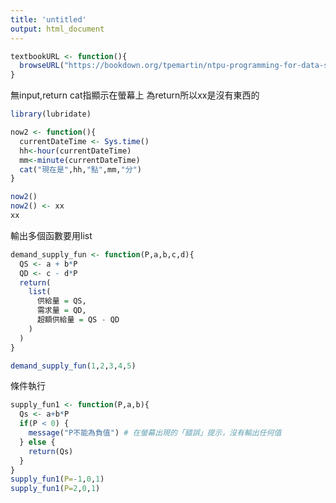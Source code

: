 ```yaml
---
title: 'untitled'
output: html_document
---
```


```r
textbookURL <- function(){
  browseURL("https://bookdown.org/tpemartin/ntpu-programming-for-data-science/")
}
```

無input,return
cat指顯示在螢幕上
為return所以xx是沒有東西的
```r
library(lubridate)

now2 <- function(){
  currentDateTime <- Sys.time()
  hh<-hour(currentDateTime)
  mm<-minute(currentDateTime)
  cat("現在是",hh,"點",mm,"分")
}
```
```r
now2()
now2() <- xx
xx
```

輸出多個函數要用list
```r
demand_supply_fun <- function(P,a,b,c,d){
  QS <- a + b*P
  QD <- c - d*P
  return(
    list(
      供給量 = QS,
      需求量 = QD,
      超額供給量 = QS - QD
    )
  )
}
```
```r
demand_supply_fun(1,2,3,4,5)
```

條件執行
```r
supply_fun1 <- function(P,a,b){
  Qs <- a+b*P
  if(P < 0) {
    message("P不能為負值") # 在螢幕出現的「錯誤」提示，沒有輸出任何值
  } else {
    return(Qs)
  }
}
supply_fun1(P=-1,0,1)
supply_fun1(P=2,0,1)
```

